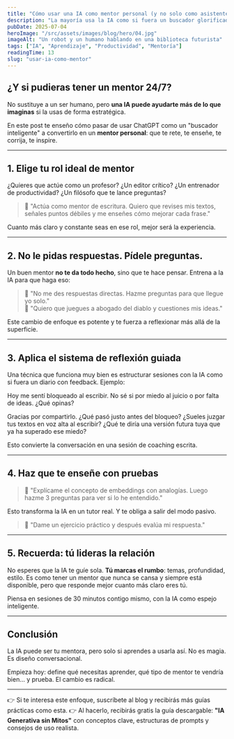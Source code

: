 ```yaml
---
title: "Cómo usar una IA como mentor personal (y no solo como asistente)"
description: "La mayoría usa la IA como si fuera un buscador glorificado. Pero puedes convertirla en tu coach, tutor, editor o guía. Aquí te explico cómo."
pubDate: 2025-07-04
heroImage: "/src/assets/images/blog/hero/04.jpg"
imageAlt: "Un robot y un humano hablando en una biblioteca futurista"
tags: ["IA", "Aprendizaje", "Productividad", "Mentoría"]
readingTime: 13
slug: "usar-ia-como-mentor"
---
```


## ¿Y si pudieras tener un mentor 24/7?

No sustituye a un ser humano, pero **una IA puede ayudarte más de lo que imaginas** si la usas de forma estratégica.

En este post te enseño cómo pasar de usar ChatGPT como un "buscador inteligente" a convertirlo en un **mentor personal**: que te rete, te enseñe, te corrija, te inspire.

---

## 1. Elige tu rol ideal de mentor

¿Quieres que actúe como un profesor? ¿Un editor crítico? ¿Un entrenador de productividad? ¿Un filósofo que te lance preguntas?

> 🧠 "Actúa como mentor de escritura. Quiero que revises mis textos, señales puntos débiles y me enseñes cómo mejorar cada frase."

Cuanto más claro y constante seas en ese rol, mejor será la experiencia.

---

## 2. No le pidas respuestas. Pídele preguntas.

Un buen mentor **no te da todo hecho**, sino que te hace pensar. Entrena a la IA para que haga eso:

> 🧠 "No me des respuestas directas. Hazme preguntas para que llegue yo solo."  
> 🧠 "Quiero que juegues a abogado del diablo y cuestiones mis ideas."

Este cambio de enfoque es potente y te fuerza a reflexionar más allá de la superficie.

---

## 3. Aplica el sistema de reflexión guiada

Una técnica que funciona muy bien es estructurar sesiones con la IA como si fuera un diario con feedback. Ejemplo:

<Conversation>
  <Message from="user" speaker="Tú" avatar="🧠">
    <p>Hoy me sentí bloqueado al escribir. No sé si por miedo al juicio o por falta de ideas. ¿Qué opinas?</p>
  </Message>
  <Message from="ai" speaker="MentorGPT" avatar="🤖">
    <p>Gracias por compartirlo. ¿Qué pasó justo antes del bloqueo? ¿Sueles juzgar tus textos en voz alta al escribir? ¿Qué te diría una versión futura tuya que ya ha superado ese miedo?</p>
  </Message>
</Conversation>

Esto convierte la conversación en una sesión de coaching escrita.

---

## 4. Haz que te enseñe con pruebas

> 🧠 "Explícame el concepto de embeddings con analogías. Luego hazme 3 preguntas para ver si lo he entendido."

Esto transforma la IA en un tutor real. Y te obliga a salir del modo pasivo.

> 🧠 "Dame un ejercicio práctico y después evalúa mi respuesta."

---

## 5. Recuerda: tú lideras la relación

No esperes que la IA te guíe sola. **Tú marcas el rumbo**: temas, profundidad, estilo. Es como tener un mentor que nunca se cansa y siempre está disponible, pero que responde mejor cuanto más claro eres tú.

Piensa en sesiones de 30 minutos contigo mismo, con la IA como espejo inteligente.

---

## Conclusión

La IA puede ser tu mentora, pero solo si aprendes a usarla así. No es magia. Es diseño conversacional.

Empieza hoy: define qué necesitas aprender, qué tipo de mentor te vendría bien… y prueba. El cambio es radical.

---

👉 Si te interesa este enfoque, suscríbete al blog y recibirás más guías prácticas como esta.
👉 Al hacerlo, recibirás gratis la guía descargable: **"IA Generativa sin Mitos"** con conceptos clave, estructuras de prompts y consejos de uso realista.